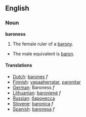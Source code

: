 ==English==
=== Noun ===

'''baroness'''

#The female ruler of a [[barony]].
*The male equivalent is [[baron]].

==== Translations ====
*[[Dutch]]: [[barones]] ''f''
*[[Finnish]]: [[vapaaherratar]], [[paronitar]]
*[[German]]: Baroness ''f''
*[[Lithuanian]]: [[baronienė]] ''f''
*[[Russian]]: [[баронесса]]
*[[Slovene]]: [[baronica]] ''f''
*[[Spanish]]: [[baronesa]] ''f''